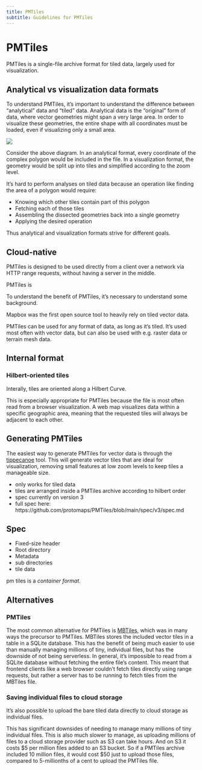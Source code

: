```yaml
---
title: PMTiles
subtitle: Guidelines for PMTiles
---
```


# PMTiles

PMTiles is a single-file archive format for tiled data, largely used for visualization.

## Analytical vs visualization data formats

To understand PMTiles, it's important to understand the difference between "analytical" data and "tiled" data. Analytical data is the "original" form of data, where vector geometries might span a very large area. In order to visualize these geometries, the entire shape with all coordinates must be loaded, even if visualizing only a small area.

![](../images/analytical_vs_tiled_geoms.png)

Consider the above diagram. In an analytical format, every coordinate of the complex polygon would be included in the file. In a visualization format, the geometry would be split up into tiles and simplified according to the zoom level.

It's hard to perform analyses on tiled data because an operation like finding the area of a polygon would require:

- Knowing which other tiles contain part of this polygon
- Fetching each of those tiles
- Assembling the dissected geometries back into a single geometry
- Applying the desired operation

Thus analytical and visualization formats strive for different goals.

## Cloud-native

PMTiles is designed to be used directly from a client over a network via HTTP range requests, without having a server in the middle.











PMTiles is

To understand the benefit of PMTiles, it's necessary to understand some background.

Mapbox was the first open source tool to heavily rely on tiled vector data.


PMTiles can be used for any format of data, as long as it's tiled. It's used most often with vector data, but can also be used with e.g. raster data or terrain mesh data.


## Internal format

### Hilbert-oriented tiles

Interally, tiles are oriented along a Hilbert Curve.

This is especially appropriate for PMTiles because the file is most often read from a browser visualization. A web map visualizes data within a specific geographic area, meaning that the requested tiles will always be adjacent to each other.


## Generating PMTiles

The easiest way to generate PMTiles for vector data is through the [tippecanoe](https://github.com/felt/tippecanoe) tool. This will generate vector tiles that are ideal for visualization, removing small features at low zoom levels to keep tiles a manageable size.


- only works for tiled data
- tiles are arranged inside a PMTiles archive according to hilbert order
- spec currently on version 3
- full spec here: https://github.com/protomaps/PMTiles/blob/main/spec/v3/spec.md

## Spec

- Fixed-size header
- Root directory
- Metadata
- sub directories
- tile data

pm tiles is a _container format_.

## Alternatives

### PMTiles

The most common alternative for PMTiles is [MBTiles](https://github.com/mapbox/mbtiles-spec), which was in many ways the precursor to PMTiles. MBTiles stores the included vector tiles in a table in a SQLite database. This has the benefit of being much easier to use than manually managing millions of tiny, individual files, but has the downside of not being serverless. In general, it's impossible to read from a SQLite database without fetching the entire file's content. This meant that frontend clients like a web browser couldn't fetch tiles directly using range requests, but rather a server has to be running to fetch tiles from the MBTiles file.

### Saving individual files to cloud storage

It's also possible to upload the bare tiled data directly to cloud storage as individual files.

This has significant downsides of needing to manage many millions of tiny individual files. This is also much slower to manage, as uploading millions of files to a cloud storage provider such as S3 can take hours. And on S3 it costs $5 per million files added to an S3 bucket. So if a PMTiles archive included 10 million files, it would cost $50 just to upload those files, compared to 5-millionths of a cent to upload the PMTiles file.